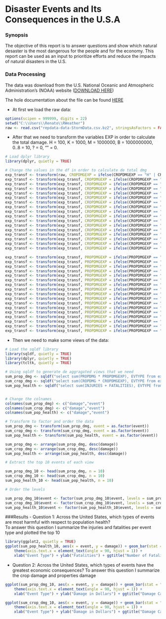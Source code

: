Disaster Events and Its Consequences in the U.S.A
=====================================================================

### Synopsis
The objective of this report is to answer questions and show which natural desaster is the most dangerous for the people and for the economy. This report can be used as an input to prioritize efforts and reduce the impacts of natural disasters in the U.S.

### Data Processing
The data was download from the U.S. National Oceanic and Atmospheric Administration's (NOAA) website ([DOWNLOAD HERE](https://d396qusza40orc.cloudfront.net/repdata%2Fdata%2FStormData.csv.bz2))  

The hole documentation about the file can be found [HERE](https://d396qusza40orc.cloudfront.net/repdata%2Fpeer2_doc%2Fpd01016005curr.pdf)  

- At first we load the raw data:
```r
options(scipen = 999999, digits = 22)
setwd("C:\\Users\\Renato\\RWeather")
raw <- read.csv("repdata-data-StormData.csv.bz2", stringsAsFactors = FALSE)
```
- After that we need to transform the variables EXP in order to calculate the total damage. H = 100, K = 1000, M = 1000000, B = 1000000000, 0..8 = 10, ? = 0, "" = 0.
```r
# Load dplyr library
library(dplyr, quietly = TRUE)

# Change the values in the df in order to calculate de total dmg
exp_transf <- transform(raw, CROPDMGEXP = ifelse(CROPDMGEXP == "H" | CROPDMGEXP == "h", 100, CROPDMGEXP))
exp_transf <- transform(exp_transf, CROPDMGEXP = ifelse(CROPDMGEXP == "0", 10, CROPDMGEXP))
exp_transf <- transform(exp_transf, CROPDMGEXP = ifelse(CROPDMGEXP == "1", 10, CROPDMGEXP))
exp_transf <- transform(exp_transf, CROPDMGEXP = ifelse(CROPDMGEXP == "K" | CROPDMGEXP == "k", 1000, CROPDMGEXP))
exp_transf <- transform(exp_transf, CROPDMGEXP = ifelse(CROPDMGEXP == "M" | CROPDMGEXP == "m", 1000000, CROPDMGEXP))
exp_transf <- transform(exp_transf, CROPDMGEXP = ifelse(CROPDMGEXP == "B" | CROPDMGEXP == "b", 1000000000, CROPDMGEXP))
exp_transf <- transform(exp_transf, CROPDMGEXP = ifelse(CROPDMGEXP == "?", 0, CROPDMGEXP))
exp_transf <- transform(exp_transf, CROPDMGEXP = ifelse(CROPDMGEXP == "+", 1, CROPDMGEXP))
exp_transf <- transform(exp_transf, CROPDMGEXP = ifelse(CROPDMGEXP == "-", 0, CROPDMGEXP))
exp_transf <- transform(exp_transf, CROPDMGEXP = ifelse(CROPDMGEXP == "", 0, CROPDMGEXP))
exp_transf <- transform(exp_transf, CROPDMGEXP = ifelse(CROPDMGEXP == "2", 10, CROPDMGEXP))
exp_transf <- transform(exp_transf, CROPDMGEXP = ifelse(CROPDMGEXP == "3", 10, CROPDMGEXP))
exp_transf <- transform(exp_transf, CROPDMGEXP = ifelse(CROPDMGEXP == "4", 10, CROPDMGEXP))
exp_transf <- transform(exp_transf, CROPDMGEXP = ifelse(CROPDMGEXP == "5", 10, CROPDMGEXP))
exp_transf <- transform(exp_transf, CROPDMGEXP = ifelse(CROPDMGEXP == "6", 10, CROPDMGEXP))
exp_transf <- transform(exp_transf, CROPDMGEXP = ifelse(CROPDMGEXP == "7", 10, CROPDMGEXP))
exp_transf <- transform(exp_transf, CROPDMGEXP = ifelse(CROPDMGEXP == "8", 10, CROPDMGEXP))

exp_transf <- transform(exp_transf, PROPDMGEXP = ifelse(PROPDMGEXP == "H" | PROPDMGEXP == "h", 100, PROPDMGEXP))
exp_transf <- transform(exp_transf, PROPDMGEXP = ifelse(PROPDMGEXP == "0", 10, PROPDMGEXP))
exp_transf <- transform(exp_transf, PROPDMGEXP = ifelse(PROPDMGEXP == "1", 10, PROPDMGEXP))
exp_transf <- transform(exp_transf, PROPDMGEXP = ifelse(PROPDMGEXP == "K" | PROPDMGEXP == "k", 1000, PROPDMGEXP))
exp_transf <- transform(exp_transf, PROPDMGEXP = ifelse(PROPDMGEXP == "M" | PROPDMGEXP == "m", 1000000, PROPDMGEXP))
exp_transf <- transform(exp_transf, PROPDMGEXP = ifelse(PROPDMGEXP == "B" | PROPDMGEXP == "b", 1000000000, PROPDMGEXP))
exp_transf <- transform(exp_transf, PROPDMGEXP = ifelse(PROPDMGEXP == "?", 0, PROPDMGEXP))
exp_transf <- transform(exp_transf, PROPDMGEXP = ifelse(PROPDMGEXP == "+", 1, PROPDMGEXP))
exp_transf <- transform(exp_transf, PROPDMGEXP = ifelse(PROPDMGEXP == "-", 0, PROPDMGEXP))
exp_transf <- transform(exp_transf, PROPDMGEXP = ifelse(PROPDMGEXP == "", 0, PROPDMGEXP))
exp_transf <- transform(exp_transf, PROPDMGEXP = ifelse(PROPDMGEXP == "2", 10, PROPDMGEXP))
exp_transf <- transform(exp_transf, PROPDMGEXP = ifelse(PROPDMGEXP == "3", 10, PROPDMGEXP))
exp_transf <- transform(exp_transf, PROPDMGEXP = ifelse(PROPDMGEXP == "4", 10, PROPDMGEXP))
exp_transf <- transform(exp_transf, PROPDMGEXP = ifelse(PROPDMGEXP == "5", 10, PROPDMGEXP))
exp_transf <- transform(exp_transf, PROPDMGEXP = ifelse(PROPDMGEXP == "6", 10, PROPDMGEXP))
exp_transf <- transform(exp_transf, PROPDMGEXP = ifelse(PROPDMGEXP == "7", 10, PROPDMGEXP))
exp_transf <- transform(exp_transf, PROPDMGEXP = ifelse(PROPDMGEXP == "8", 10, PROPDMGEXP))
```
- Then we need to make some views of the data:
```r
# Load the sqldf library
library(sqldf, quietly = TRUE)
library(dplyr, quietly = TRUE)
library(tcltk, quietly = TRUE)

# Using sqldf to generate de aggragated views that we need
sum_prop_dmg <- sqldf("select sum(PROPDMG * PROPDMGEXP), EVTYPE from exp_transf group by EVTYPE")
sum_crop_dmg <- sqldf("select sum(CROPDMG * CROPDMGEXP), EVTYPE from exp_transf group by EVTYPE")
sum_pop_health <- sqldf("select sum(INJURIES + FATALITIES), EVTYPE from exp_transf group by EVTYPE")


# Change the colnames
colnames(sum_prop_dmg) <- c("damage","event")
colnames(sum_crop_dmg) <- c("damage","event")
colnames(sum_pop_health) <- c("damage","event")

# Transform to factor and order the data
sum_prop_dmg <- transform(sum_prop_dmg, event = as.factor(event))
sum_crop_dmg <- transform(sum_crop_dmg, event = as.factor(event))
sum_pop_health <- transform(sum_pop_health, event = as.factor(event))

sum_prop_dmg <- arrange(sum_prop_dmg, desc(damage))
sum_crop_dmg <- arrange(sum_crop_dmg, desc(damage))
sum_pop_health <- arrange(sum_pop_health, desc(damage))

# Extract the top 10 events of each view

sum_prop_dmg_10 <- head(sum_prop_dmg, n = 10)
sum_crop_dmg_10 <- head(sum_crop_dmg, n = 10)
sum_pop_health_10 <- head(sum_pop_health, n = 10)

# Order the levels

sum_prop_dmg_10$event <- factor(sum_prop_dmg_10$event, levels = sum_prop_dmg_10$event)
sum_crop_dmg_10$event <- factor(sum_crop_dmg_10$event, levels = sum_crop_dmg_10$event)
sum_pop_health_10$event <- factor(sum_pop_health_10$event, levels = sum_pop_health_10$event)
```
###Results
- Question 1: Across the United States, which types of events are most harmful with respect to population health?  
To answer this question I summarize the injuries and fatalities per event type and plotted the top 10

```r
library(ggplot2, quietly = TRUE)
ggplot(sum_pop_health_10, aes(x = event, y = damage)) + geom_bar(stat = "identity") +
    theme(axis.text.x = element_text(angle = 90, hjust = 1)) +
    xlab("Event Type") + ylab("Fatalities") + ggtitle("Number of Fatalities in the US by Event")
```

- Question 2: Across the United States, which types of events have the greatest economic consequences?
To answer this question I summarize the crop damage and properties damage 
```r
ggplot(sum_prop_dmg_10, aes(x = event, y = damage)) + geom_bar(stat = "identity") +
    theme(axis.text.x = element_text(angle = 90, hjust = 1)) +
    xlab("Event Type") + ylab("Damage in Dollars") + ggtitle("Damage Caused by Natural Desasters in Private Properties in the US")

ggplot(sum_crop_dmg_10, aes(x = event, y = damage)) + geom_bar(stat = "identity") +
    theme(axis.text.x = element_text(angle = 90, hjust = 1)) +
    xlab("Event Type") + ylab("Damage in Dollars") + ggtitle("Damage Caused by Natural Desasters in Crops in the US")
```